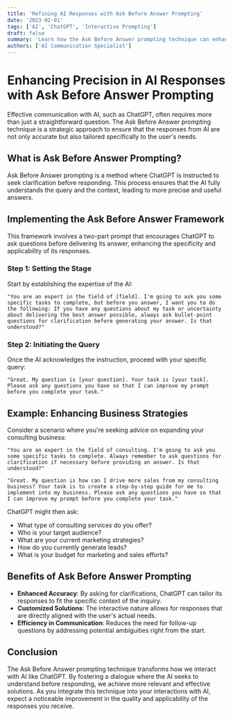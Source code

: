 ```yaml
---
title: 'Refining AI Responses with Ask Before Answer Prompting'
date: '2023-02-01'
tags: ['AI', 'ChatGPT', 'Interactive Prompting']
draft: false
summary: 'Learn how the Ask Before Answer prompting technique can enhance the accuracy and relevancy of responses from ChatGPT by incorporating interactive clarifications.'
authors: ['AI Communication Specialist']
---
```


# Enhancing Precision in AI Responses with Ask Before Answer Prompting

Effective communication with AI, such as ChatGPT, often requires more than just a straightforward question. The Ask Before Answer prompting technique is a strategic approach to ensure that the responses from AI are not only accurate but also tailored specifically to the user's needs.

## What is Ask Before Answer Prompting?

Ask Before Answer prompting is a method where ChatGPT is instructed to seek clarification before responding. This process ensures that the AI fully understands the query and the context, leading to more precise and useful answers.

## Implementing the Ask Before Answer Framework

This framework involves a two-part prompt that encourages ChatGPT to ask questions before delivering its answer, enhancing the specificity and applicability of its responses.

### Step 1: Setting the Stage

Start by establishing the expertise of the AI:

```plaintext
"You are an expert in the field of [field]. I'm going to ask you some specific tasks to complete, but before you answer, I want you to do the following: If you have any questions about my task or uncertainty about delivering the best answer possible, always ask bullet-point questions for clarification before generating your answer. Is that understood?"
```

### Step 2: Initiating the Query

Once the AI acknowledges the instruction, proceed with your specific query:

```plaintext
"Great. My question is [your question]. Your task is [your task]. Please ask any questions you have so that I can improve my prompt before you complete your task."
```

## Example: Enhancing Business Strategies

Consider a scenario where you're seeking advice on expanding your consulting business:

```plaintext
"You are an expert in the field of consulting. I'm going to ask you some specific tasks to complete. Always remember to ask questions for clarification if necessary before providing an answer. Is that understood?"
```

```plaintext
"Great. My question is how can I drive more sales from my consulting business? Your task is to create a step-by-step guide for me to implement into my business. Please ask any questions you have so that I can improve my prompt before you complete your task."
```

ChatGPT might then ask:

- What type of consulting services do you offer?
- Who is your target audience?
- What are your current marketing strategies?
- How do you currently generate leads?
- What is your budget for marketing and sales efforts?

## Benefits of Ask Before Answer Prompting

- **Enhanced Accuracy**: By asking for clarifications, ChatGPT can tailor its responses to fit the specific context of the inquiry.
- **Customized Solutions**: The interactive nature allows for responses that are directly aligned with the user's actual needs.
- **Efficiency in Communication**: Reduces the need for follow-up questions by addressing potential ambiguities right from the start.

## Conclusion

The Ask Before Answer prompting technique transforms how we interact with AI like ChatGPT. By fostering a dialogue where the AI seeks to understand before responding, we achieve more relevant and effective solutions. As you integrate this technique into your interactions with AI, expect a noticeable improvement in the quality and applicability of the responses you receive.
